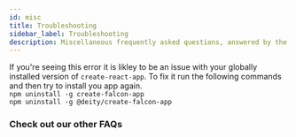 ```yaml
---
id: misc
title: Troubleshooting
sidebar_label: Troubleshooting
description: Miscellaneous frequently asked questions, answered by the Deity team.
---
```




<Accordion title="I'm getting the error: 'Your lockfile needs to be updated, but yarn was run with `--frozen-lockfile`'">
  If you're seeing this error it is likley to be an issue with your globally installed version of <code>create-react-app</code>. To fix it run the following commands and then try to install you app again.<br/>
  <code>npm uninstall -g create-falcon-app</code><br/><code>npm uninstall -g @deity/create-falcon-app</code>
</Accordion>

### Check out our other FAQs
<Categories />

